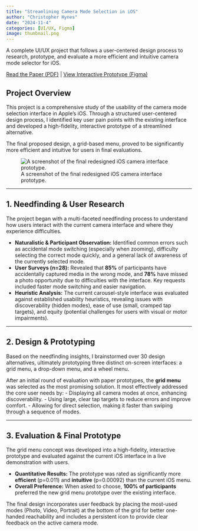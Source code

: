 ```yaml
---
title: "Streamlining Camera Mode Selection in iOS"
author: "Christopher Hynes"
date: "2024-11-4"
categories: [UI/UX, Figma]
image: thumbnail.png
---
```


A complete UI/UX project that follows a user-centered design process to research, prototype, and evaluate a more efficient and intuitive camera mode selector for iOS.

<i class="fa-solid fa-file-pdf"></i> [Read the Paper (PDF)](ios-camera-prototype.pdf) |
<i class="fa-solid fa-display"></i> <a href="https://www.figma.com/proto/BnU5m8xvTo40yhVUYqnlWP/iPhone-Grid-Menu-Prototype">View Interactive Prototype (Figma)</a>

## Project Overview

This project is a comprehensive study of the usability of the camera mode selection interface in Apple's iOS. Through a structured user-centered design process, I identified key user pain points with the existing interface and developed a high-fidelity, interactive prototype of a streamlined alternative.

The final proposed design, a grid-based menu, proved to be significantly more efficient and intuitive for users in final evaluations.

![A screenshot of the final redesigned iOS camera interface prototype.](thumbnail.png)

---

## 1. Needfinding & User Research

The project began with a multi-faceted needfinding process to understand how users interact with the current camera interface and where they experience difficulties.

-   **Naturalistic & Participant Observation:** Identified common errors such as accidental mode switching (especially when zooming), difficulty selecting the correct mode quickly, and a general lack of awareness of the currently selected mode.
-   **User Surveys (n=28):** Revealed that **85%** of participants have accidentally captured media in the wrong mode, and **78%** have missed a photo opportunity due to difficulties with the interface. Key requests included faster mode switching and easier navigation.
-   **Heuristic Analysis:** The current carousel-style interface was evaluated against established usability heuristics, revealing issues with discoverability (hidden modes), ease of use (small, cramped tap targets), and equity (potential challenges for users with visual or motor impairments).

---

## 2. Design & Prototyping

Based on the needfinding insights, I brainstormed over 30 design alternatives, ultimately prototyping three distinct on-screen interfaces: a grid menu, a drop-down menu, and a wheel menu.

After an initial round of evaluation with paper prototypes, the **grid menu** was selected as the most promising solution. It most effectively addressed the core user needs by:
-   Displaying all camera modes at once, enhancing discoverability.
-   Using large, clear tap targets to reduce errors and improve comfort.
-   Allowing for direct selection, making it faster than swiping through a sequence of modes.

---

## 3. Evaluation & Final Prototype

The grid menu concept was developed into a high-fidelity, interactive prototype and evaluated against the current iOS interface in a live demonstration with users.

-   **Quantitative Results:** The prototype was rated as significantly more **efficient** (p=0.011) and **intuitive** (p=0.00092) than the current iOS menu.
-   **Overall Preference:** When asked to choose, **100% of participants** preferred the new grid menu prototype over the existing interface.

The final design incorporates user feedback by placing the most-used modes (Photo, Video, Portrait) at the bottom of the grid for better one-handed reachability and includes a persistent icon to provide clear feedback on the active camera mode.
